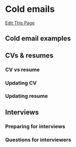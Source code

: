 # Cold emails

[Edit This Page](https://github.com/remygatins/GatinsLabProtocols/blob/main/prof_development.qmd)

## Cold email examples

## CVs & resumes

### CV vs resume

### Updating CV

### Updating resume

## Interviews

### Preparing for interviews

### Questions for interviewers


